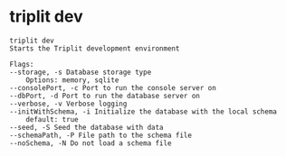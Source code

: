 # triplit dev

```
triplit dev
Starts the Triplit development environment

Flags:
--storage, -s Database storage type
    Options: memory, sqlite
--consolePort, -c Port to run the console server on
--dbPort, -d Port to run the database server on
--verbose, -v Verbose logging
--initWithSchema, -i Initialize the database with the local schema
    default: true
--seed, -S Seed the database with data
--schemaPath, -P File path to the schema file
--noSchema, -N Do not load a schema file
```
